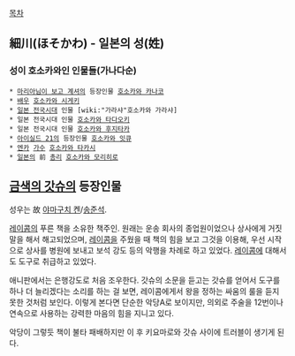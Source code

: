 [[목차]]

== 細川(ほそかわ) - 일본의 성(姓) ==
=== 성이 호소카와인 인물들(가나다순) ===
 * [[마리아님이 보고 계셔]]의 등장인물 [[호소카와 카나코]]
 * [[배우]] [[호소카와 시게키]]
 * [[전국시대(일본)|일본 전국시대]] 인물 [wiki:"가라샤"호소카와 가라샤]
 * 일본 전국시대 인물 [[호소카와 타다오키]]
 * 일본 전국시대 인물 [[호소카와 후지타카]]
 * [[아이실드 21]]의 등장인물 [[호소카와 잇큐]]
 * [[엔카]] [[가수]] [[호소카와 타카시]]
 * [[일본]]의 前 [[총리]] [[호소카와 모리히로]]

== [[금색의 갓슈]]의 등장인물 ==
성우는 故 [[야마구치 켄]]/[[송준석]].

[[레이콤]]의 푸른 책을 소유한 책주인. 원래는 운송 회사의 종업원이었으나 상사에게 거짓말을 해서 해고되었으며, [[레이콤]]을 주웠을 때 책의 힘을 보고 그것을 이용해, 우선 시작으로 상사를 병원에 보내고 보석 강도 등의 악행을 차례로 하고 있었다. [[레이콤]]에 대해서도 도구로 취급하고 있었다.

애니판에서는 은행강도로 처음 조우한다. 갓슈의 소문을 듣고는 갓슈를 얻어서 도구를 하나 더 늘리겠다는 소리를 하는 걸 보면, 레이콤에게서 왕을 정하는 싸움의 룰을 듣지 못한 것처럼 보인다. 이렇게 본다면 단순한 악당A로 보이지만, 의외로 주술을 12번이나 연속으로 사용하는 강력한 마음의 힘을 지니고 있다.

악당이 그렇듯 책이 불타 패배하지만 이 후 키요마로와 갓슈 사이에 트러블이 생기게 된다.
